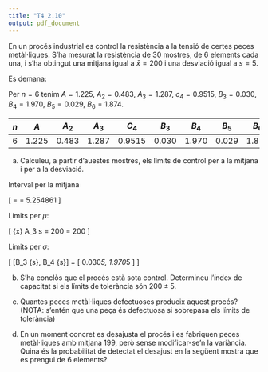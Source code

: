 ```yaml
---
title: "T4 2.10"
output: pdf_document
---
```


En un procés industrial es control la resistència a la tensió de certes peces metàl·liques. S'ha mesurat la resistència de 30 mostres, de 6 elements cada una, i s'ha obtingut una mitjana igual a $\bar{x} = 200$ i una desviació igual a $s=5$.

Es demana:

Per $n=6$ tenim $A=1.225$, $A_2=0.483$, $A_3=1.287$, $c_4 =0.9515$, $B_3=0.030$, $B_4=1.970$, $B_5=0.029$, $B_6=1.874$.


$n$   | $A$    | $A_2$ | $A_3$  | $C_4$  |  $B_3$   | $B_4$    | $B_5$   | $B_6$
------| -------|-------|------- | -------| ---------| ---------|---------|---------
6     | 1.225  |0.483  |  1.287 | 0.9515 |   0.030  | 1.970    | 0.029   |  1.874


a) Calculeu, a partir d'auestes mostres, els límits de control per a la mitjana i per a la desviació.

Interval per la mitjana

\[
\hat{\sigma} = \frac{5}{0.9515} = 5.254861
\]

Límits per $\mu$:

\[
\bar{x} \pm A_3 s = 200 \pm 1.287 \times 5 = 200 \pm 6.435
\]


Límits per $\sigma$:

\[
[B_3 \bar{s}, B_4 \bar{s}] = [ 0.030*5, 1.970*5 ]
\]


b) S'ha conclòs que el procés està sota control. Determineu l'índex de capacitat si els límits de tolerància són $200 \pm 5$.

c) Quantes peces metàl·liques defectuoses produeix aquest procés? (NOTA: s'entén que una peça és defectuosa si sobrepasa els límits de tolerància)

d) En un moment concret es desajusta el procés i es fabriquen peces metàl·liques amb mitjana 199, però sense modificar-se'n la variància. Quina és la probabilitat de detectat el desajust en la següent mostra que es prengui de 6 elements?